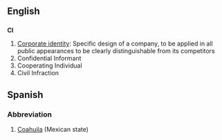 ==English==
==={{initialism}}===
'''CI'''

#[[Corporate identity]]: Specific design of a company, to be applied in all public appearances to be clearly distinguishable from its competitors
#Confidential Informant
#Cooperating Individual
#Civil Infraction


==Spanish==
===Abbreviation===
#[[Coahuila]] (Mexican state)